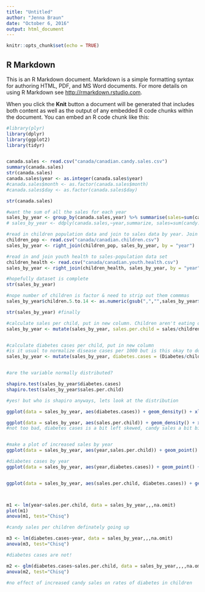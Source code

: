```yaml
---
title: "Untitled"
author: "Jenna Braun"
date: "October 6, 2016"
output: html_document
---
```


```r
knitr::opts_chunk$set(echo = TRUE)
```

## R Markdown

This is an R Markdown document. Markdown is a simple formatting syntax for authoring HTML, PDF, and MS Word documents. For more details on using R Markdown see <http://rmarkdown.rstudio.com>.

When you click the **Knit** button a document will be generated that includes both content as well as the output of any embedded R code chunks within the document. You can embed an R code chunk like this:

```r
#library(plyr)
library(dplyr)
library(ggplot2)
library(tidyr)


canada.sales <- read.csv("canada/canadian.candy.sales.csv")
summary(canada.sales)
str(canada.sales)
canada.sales$year <- as.integer(canada.sales$year)
#canada.sales$month <- as.factor(canada.sales$month)
#canada.sales$day <- as.factor(canada.sales$day)

str(canada.sales)

#want the sum of all the sales for each year
sales_by_year <- group_by(canada.sales,year) %>% summarise(sales=sum(candy.sales))
# sales_by_year <- ddply(canada.sales,~year,summarize, sales=sum(candy.sales)) this way works super well if you have lots of columns to collapse

#read in children population data and join to sales data by year. Join to children to sales so that all only years that are in sales dataset are kept 
children_pop <- read.csv("canada/canadian.children.csv")
sales_by_year <- right_join(children_pop, sales_by_year, by = "year")

#read in and join youth health to sales-population data set
children_health <- read.csv("canada/canadian.youth.health.csv")
sales_by_year <- right_join(children_health, sales_by_year, by = "year")

#hopefully dataset is complete
str(sales_by_year)

#nope number of children is factor & need to strip out them commmas
sales_by_year$children.5.to.14 <- as.numeric(gsub(",","",sales_by_year$children.5.to.14))

str(sales_by_year) #finally

#calculate sales per child, put in new column. Children aren't eating or buying all the candy... 
sales_by_year <- mutate(sales_by_year, sales.per.child = sales/children.5.to.14) 


#calculate diabetes cases per child, put in new column
#is it usual to normalize disease cases per 1000 but is this okay to do when calculating stats?? results were the same regardless
sales_by_year <- mutate(sales_by_year, diabetes.cases = (Diabetes/children.5.to.14)*1000)


#are the variable normally distributed?

shapiro.test(sales_by_year$diabetes.cases)
shapiro.test(sales_by_year$sales.per.child)

#yes! but who is shapiro anyways, lets look at the distribution

ggplot(data = sales_by_year, aes(diabetes.cases)) + geom_density() + xlab("Diabetes Cases per 1000 children ")

ggplot(data = sales_by_year, aes(sales.per.child)) + geom_density() + xlab("Candy Sales per Child")
#not too bad, diabetes cases is a bit left skewed, candy sales a bit bimodal


#make a plot of increased sales by year
ggplot(data = sales_by_year, aes(year,sales.per.child)) + geom_point() + geom_smooth(method="lm") + xlab("Year") + ylab("Candy Sales per Child in Canada")

#diabetes cases by year
ggplot(data = sales_by_year, aes(year,diabetes.cases)) + geom_point() + geom_smooth(method="lm") + xlab("Year") + ylab("Diabetes Cases per 100 children")


ggplot(data = sales_by_year, aes(sales.per.child, diabetes.cases)) + geom_smooth(method="lm") + geom_point() + xlab("Candy Sales per Child, $") + ylab("Diabetes Cases per 1000 children") +  xlim(0.5,1)



m1 <- lm(year~sales.per.child, data = sales_by_year,,,na.omit)
plot(m1)
anova(m1, test="Chisq")

#candy sales per children definately going up

m3 <- lm(diabetes.cases~year, data = sales_by_year,,,na.omit)
anova(m3, test="Chisq")

#diabetes cases are not!

m2 <- glm(diabetes.cases~sales.per.child, data = sales_by_year,,,,na.omit)
anova(m2, test="Chisq")

#no effect of increased candy sales on rates of diabetes in children

```


